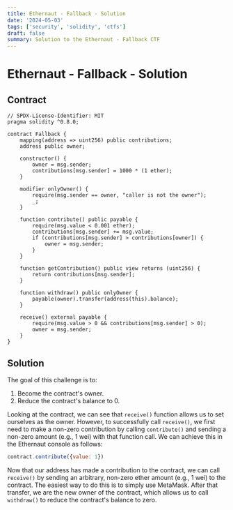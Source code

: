 ```yaml
---
title: Ethernaut - Fallback - Solution
date: '2024-05-03'
tags: ['security', 'solidity', 'ctfs']
draft: false
summary: Solution to the Ethernaut - Fallback CTF
---
```


# Ethernaut - Fallback - Solution

## Contract

```solidity
// SPDX-License-Identifier: MIT
pragma solidity ^0.8.0;

contract Fallback {
    mapping(address => uint256) public contributions;
    address public owner;

    constructor() {
        owner = msg.sender;
        contributions[msg.sender] = 1000 * (1 ether);
    }

    modifier onlyOwner() {
        require(msg.sender == owner, "caller is not the owner");
        _;
    }

    function contribute() public payable {
        require(msg.value < 0.001 ether);
        contributions[msg.sender] += msg.value;
        if (contributions[msg.sender] > contributions[owner]) {
            owner = msg.sender;
        }
    }

    function getContribution() public view returns (uint256) {
        return contributions[msg.sender];
    }

    function withdraw() public onlyOwner {
        payable(owner).transfer(address(this).balance);
    }

    receive() external payable {
        require(msg.value > 0 && contributions[msg.sender] > 0);
        owner = msg.sender;
    }
}
```

## Solution

The goal of this challenge is to:

1. Become the contract's owner.
2. Reduce the contract's balance to 0.

Looking at the contract, we can see that `receive()` function allows us to set ourselves as the owner.
However, to successfully call `receive()`, we first need to make a non-zero contribution by calling `contribute()` and sending a non-zero amount (e.g., 1 wei) with that function call.
We can achieve this in the Ethernaut console as follows:

```javascript
contract.contribute({value: 1})
```

Now that our address has made a contribution to the contract, we can call `receive()` by sending an arbitrary, non-zero ether amount (e.g., 1 wei) to the contract.
The easiest way to do this is to simply use MetaMask.
After that transfer, we are the new owner of the contract, which allows us to call `withdraw()` to reduce the contract's balance to zero.